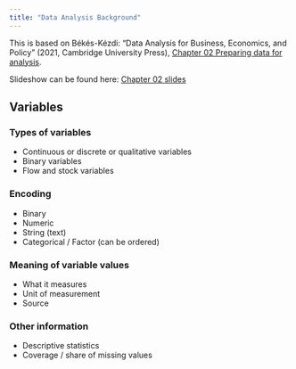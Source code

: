 ```yaml
---
title: "Data Analysis Background"
---
```


This is based on Békés-Kézdi: "Data Analysis for Business, Economics, and Policy" (2021, Cambridge University Press), [Chapter 02 Preparing data for analysis](https://gabors-data-analysis.com/chapters/#chapter-02-preparing-data-for-analysis).

Slideshow can be found here: [Chapter 02 slides](https://gabors-data-analysis.com/images/slides-public/da-public-slides-ch02-v3-2023.pdf)

## Variables

### Types of variables

*   Continuous or discrete or qualitative variables
*   Binary variables
*   Flow and stock variables

### Encoding

*   Binary
*   Numeric
*   String (text)
*   Categorical / Factor (can be ordered)

### Meaning of variable values

*   What it measures
*   Unit of measurement
*   Source

### Other information

*   Descriptive statistics
*   Coverage / share of missing values
